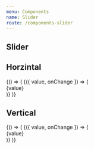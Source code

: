 ```yaml
---
menu: Components
name: Slider
route: /components-slider
---
```




## Slider

<Props of={Slider} />


## Horzintal

<Playground>
  {() => (
    <WithState value={20}>
      {({ value, onChange }) => (
        <Pane>
          <Slider value={value} onChange={onChange} />
          <div>{value}</div>
        </Pane>
      )}
    </WithState>
  )}
</Playground>

## Vertical

<Playground>
  {() => (
    <WithState value={20}>
      {({ value, onChange }) => (
        <Pane>
          <div style={{ height: '100px' }} >
            <Slider vertical value={value} onChange={onChange} />
          </div>
          <div>{value}</div>
        </Pane>
      )}
    </WithState>
  )}
</Playground>
